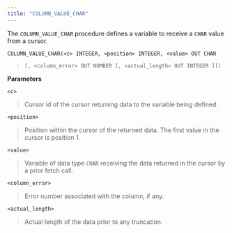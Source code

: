 ```yaml
---
title: "COLUMN_VALUE_CHAR"
---
```


The `COLUMN_VALUE_CHAR` procedure defines a variable to receive a `CHAR` value from a cursor.

`COLUMN_VALUE_CHAR(<c> INTEGER, <position> INTEGER, <value> OUT CHAR`

> `[, <column_error> OUT NUMBER [, <actual_length> OUT INTEGER ]])`

**Parameters**

`<c>`

> Cursor id of the cursor returning data to the variable being defined.

`<position>`

> Position within the cursor of the returned data. The first value in the cursor is position 1.

`<value>`

> Variable of data type `CHAR` receiving the data returned in the cursor by a prior fetch call.

`<column_error>`

> Error number associated with the column, if any.

`<actual_length>`

> Actual length of the data prior to any truncation.
